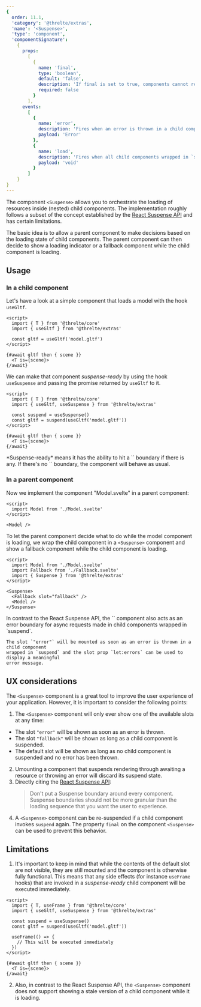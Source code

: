 ```yaml
---
{
  order: 11.1,
  'category': '@threlte/extras',
  'name': '<Suspense>',
  'type': 'component',
  'componentSignature':
    {
      props:
        [
          {
            name: 'final',
            type: 'boolean',
            default: 'false',
            description: 'If final is set to true, components cannot re-suspend the suspended state.',
            required: false
          }
        ],
      events:
        [
          {
            name: 'error',
            description: 'Fires when an error is thrown in a child component wrapped in `suspend`.',
            payload: 'Error'
          },
          {
            name: 'load',
            description: 'Fires when all child components wrapped in `suspend` have finished loading.',
            payload: 'void'
          }
        ]
    }
}
---
```


The component `<Suspense>` allows you to orchestrate the loading of resources
inside (nested) child components. The implementation roughly follows a subset of the concept
established by the [React Suspense
API](https://react.dev/reference/react/Suspense) and has certain limitations.

The basic idea is to allow a parent component to make decisions based on the loading
state of child components. The parent component can then decide to show a loading
indicator or a fallback component while the child component is loading.

<Example path="extras/suspense" />

## Usage

### In a child component

Let's have a look at a simple component that loads a model with the hook `useGltf`.

```svelte title="Model.svelte"
<script>
  import { T } from '@threlte/core'
  import { useGltf } from '@threlte/extras'

  const gltf = useGltf('model.gltf')
</script>

{#await gltf then { scene }}
  <T is={scene}>
{/await}
```

We can make that component _suspense-ready_ by using the hook `useSuspense` and passing the promise returned by `useGltf` to it.

```svelte {3,6}m {5}+ title="Model.svelte"
<script>
  import { T } from '@threlte/core'
  import { useGltf, useSuspense } from '@threlte/extras'

  const suspend = useSuspense()
  const gltf = suspend(useGltf('model.gltf'))
</script>

{#await gltf then { scene }}
  <T is={scene}>
{/await}
```

<Tip type="tip" title="Suspense-ready">
  *Suspense-ready* means it has the ability to hit a `<Suspense>` boundary if there is any. If there's no `<Suspense>` boundary, the component will behave as usual.
</Tip>

### In a parent component

Now we implement the component "Model.svelte" in a parent component:

```svelte title="Parent.svelte"
<script>
  import Model from './Model.svelte'
</script>

<Model />
```

To let the parent component decide what to do while the model component is loading, we wrap the child component in a `<Suspense>` component and show a fallback component while the child component is loading.

```svelte {3,4,7,8,10}+ title="Parent.svelte"
<script>
  import Model from './Model.svelte'
  import Fallback from './Fallback.svelte'
  import { Suspense } from '@threlte/extras'
</script>

<Suspense>
  <Fallback slot="fallback" />
  <Model />
</Suspense>
```

<Tip type="tip" title="Error Boundary">
  In contrast to the React Suspense API, the `<Suspense>` component also acts as an
  error boundary for async requests	made in child components wrapped in `suspend`.

    The slot `"error"` will be mounted as soon as an error is thrown in a child component
    wrapped in `suspend` and the slot prop `let:errors` can be used to display a meaningful
    error message.

</Tip>

## UX considerations

The `<Suspense>` component is a great tool to improve the user experience of your application. However, it is important to consider the following points:

1. The `<Suspense>` component will only ever show one of the available slots at any time:

- The slot `"error"` will be shown as soon as an error is thrown.
- The slot `"fallback"` will be shown as long as a child component is suspended.
- The default slot will be shown as long as no child component is suspended and no error has been thrown.

2. Umounting a component that suspends rendering through awaiting a resource or throwing an error will discard its suspend state.
3. Directly citing the [React Suspense API](https://react.dev/reference/react/Suspense#revealing-nested-content-as-it-loads):
   > Don't put a Suspense boundary around every component. Suspense boundaries should not be more granular than the loading sequence that you want the user to experience.
4. A `<Suspense>` component can be re-suspended if a child component invokes `suspend` again. The property `final` on the component `<Suspense>` can be used to prevent this behavior.

## Limitations

1. It's important to keep in mind that while the contents of the default slot are not visible, they
   are still mounted and the component is otherwise fully functional. This means that any side
   effects (for instance `useFrame` hooks) that are invoked in a _suspense-ready_ child component will be
   executed immediately.

```svelte title="Model.svelte"
<script>
  import { T, useFrame } from '@threlte/core'
  import { useGltf, useSuspense } from '@threlte/extras'

  const suspend = useSuspense()
  const gltf = suspend(useGltf('model.gltf'))

  useFrame(() => {
    // This will be executed immediately
  })
</script>

{#await gltf then { scene }}
  <T is={scene}>
{/await}
```

2. Also, in contrast to the React Suspense API, the `<Suspense>` component does not support showing a stale
   version of a child component while it is loading.

